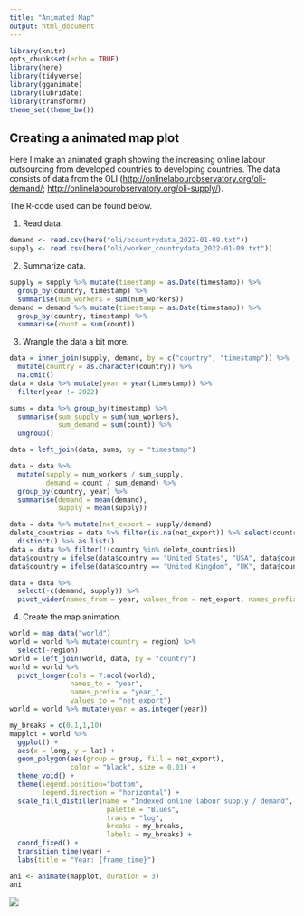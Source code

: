 ```yaml
---
title: "Animated Map"
output: html_document
---
```


```r
library(knitr)
opts_chunk$set(echo = TRUE)
library(here)
library(tidyverse)
library(gganimate)
library(lubridate)
library(transformr)
theme_set(theme_bw())
```

## Creating a animated map plot

Here I make an animated graph showing the increasing online labour outsourcing from developed countries to developing countries. The data consists of data from the OLI ([http://onlinelabourobservatory.org/oli-demand/](http://onlinelabourobservatory.org/oli-demand/); [http://onlinelabourobservatory.org/oli-supply/](http://onlinelabourobservatory.org/oli-supply/)).

The R-code used can be found below.

1. Read data.

```r
demand <- read.csv(here("oli/bcountrydata_2022-01-09.txt"))
supply <- read.csv(here("oli/worker_countrydata_2022-01-09.txt"))
```

2. Summarize data.

```r
supply = supply %>% mutate(timestamp = as.Date(timestamp)) %>%
  group_by(country, timestamp) %>%
  summarise(num_workers = sum(num_workers))
demand = demand %>% mutate(timestamp = as.Date(timestamp)) %>%
  group_by(country, timestamp) %>%
  summarise(count = sum(count))
```
3. Wrangle the data a bit more.

```r
data = inner_join(supply, demand, by = c("country", "timestamp")) %>%
  mutate(country = as.character(country)) %>%
  na.omit()
data = data %>% mutate(year = year(timestamp)) %>%
  filter(year != 2022)

sums = data %>% group_by(timestamp) %>%
  summarise(sum_supply = sum(num_workers),
            sum_demand = sum(count)) %>%
  ungroup()

data = left_join(data, sums, by = "timestamp")

data = data %>%
  mutate(supply = num_workers / sum_supply,
         demand = count / sum_demand) %>%
  group_by(country, year) %>%
  summarise(demand = mean(demand),
            supply = mean(supply))

data = data %>% mutate(net_export = supply/demand)
delete_countries = data %>% filter(is.na(net_export)) %>% select(country) %>%
  distinct() %>% as.list()
data = data %>% filter(!(country %in% delete_countries))
data$country = ifelse(data$country == "United States", "USA", data$country)
data$country = ifelse(data$country == "United Kingdom", "UK", data$country)

data = data %>%
  select(-c(demand, supply)) %>%
  pivot_wider(names_from = year, values_from = net_export, names_prefix = "year_")
```
4. Create the map animation.

```r
world = map_data("world")
world = world %>% mutate(country = region) %>%
  select(-region)
world = left_join(world, data, by = "country")
world = world %>%
  pivot_longer(cols = 7:ncol(world),
               names_to = "year",
               names_prefix = "year_",
               values_to = "net_export")
world = world %>% mutate(year = as.integer(year))

my_breaks = c(0.1,1,10)
mapplot = world %>%
  ggplot() +
  aes(x = long, y = lat) +
  geom_polygon(aes(group = group, fill = net_export),
               color = "black", size = 0.01) +
  theme_void() +
  theme(legend.position="bottom",
        legend.direction = "horizontal") +
  scale_fill_distiller(name = "Indexed online labour supply / demand",
                        palette = "Blues",
                        trans = "log",
                        breaks = my_breaks,
                        labels = my_breaks) +
  coord_fixed() +
  transition_time(year) +
  labs(title = "Year: {frame_time}")

ani <- animate(mapplot, duration = 3)
ani
```
![](animation.gif)